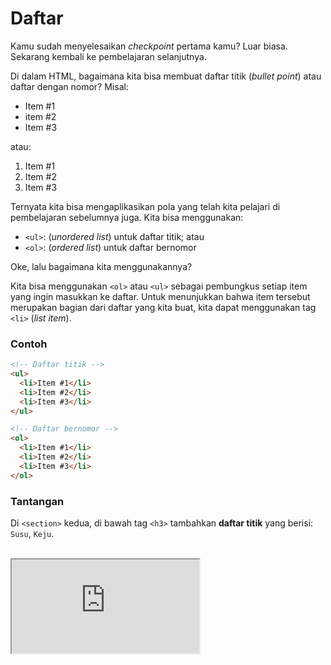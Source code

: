 # Daftar

Kamu sudah menyelesaikan _checkpoint_ pertama kamu? Luar biasa. Sekarang kembali ke pembelajaran selanjutnya.

Di dalam HTML, bagaimana kita bisa membuat daftar titik (_bullet point_) atau daftar dengan nomor? Misal:

- Item #1
- item #2
- Item #3

atau:

1. Item #1
2. Item #2
3. Item #3

Ternyata kita bisa mengaplikasikan pola yang telah kita pelajari di pembelajaran sebelumnya juga. Kita bisa menggunakan:

- `<ul>`: (_unordered list_) untuk daftar titik; atau
- `<ol>`: (_ordered list_) untuk daftar bernomor

Oke, lalu bagaimana kita menggunakannya?

Kita bisa menggunakan `<ol>` atau `<ul>` sebagai pembungkus setiap item yang ingin masukkan ke daftar. Untuk menunjukkan bahwa item tersebut merupakan bagian dari daftar yang kita buat, kita dapat menggunakan tag `<li>` (_list item_).

### Contoh

```html
<!-- Daftar titik -->
<ul>
  <li>Item #1</li>
  <li>Item #2</li>
  <li>Item #3</li>
</ul>

<!-- Daftar bernomor -->
<ol>
  <li>Item #1</li>
  <li>Item #2</li>
  <li>Item #3</li>
</ol>
```

### Tantangan

Di `<section>` kedua, di bawah tag `<h3>` tambahkan **daftar titik** yang berisi: `Susu`, `Keju`.

<br />

<iframe
  src="https://stackblitz.com/fork/ngodingorg-a15?ctl=1&embed=1&file=index.html&hideExplorer=1"
  style={{ width: "100%", height: "564px" }}
/>

### Solusi

[Buka Solusi](https://stackblitz.com/fork/ngodingorg-a15-solution?embed=1&file=index.html)
